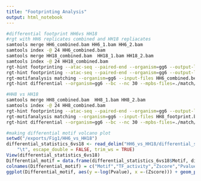 ```yaml
---
title: "Footprinting Analysis"
output: html_notebook
---
```



```bash
#differential footprint HH6vs HH18
#rgt with HH6 replicates combined and HH18 repliacates
samtools merge HH6_combined.bam HH6_1.bam HH6_2.bam 
samtools index -@ 24 HH6_combined.bam 
samtools merge HH18_combined.bam  HH18_1.bam HH18_2.bam
samtools index -@ 24 HH18_combined.bam 
rgt-hint footprinting --atac-seq --paired-end --organism=gg6 --output-location=./ --output-prefix=HH6_combined HH6_combined.bam all_ATAC_400bp_fixed.bed 
rgt-hint footprinting --atac-seq --paired-end --organism=gg6 --output-location=./ --output-prefix=HH18_combined HH18_combined.bam all_ATAC_400bp_fixed.bed 
rgt-motifanalysis matching --organism=gg6 --input-files HH6_combined.bed HH18_combined.bed
rgt-hint differential --organism=gg6 --bc --nc 30 --mpbs-files=./match/HH6_combined_mpbs.bed,./match/HH18_combined_mpbs.bed --reads-files=HH6_combined.bam,HH18_combined.bam --conditions=HH6_combined,HH18_combined --output-location=HH6_vs_HH18

#HH8 vs HH18
samtools merge HH8_combined.bam  HH8_1.bam HH8_2.bam
samtools index -@ 24 HH8_combined.bam
rgt-hint footprinting --atac-seq --paired-end --organism=gg6 --output-location=./ --output-prefix=HH8_footprint HH8_combined.bam all_ATAC_400bp_fixed.bed 
rgt-motifanalysis matching --organism=gg6 --input-files HH8_footprint.bed HH18_combined.bed
rgt-hint differential --organism=gg6 --bc --nc 30 --mpbs-files=./match/HH8_footprint_mpbs.bed,./match/HH18_combined_mpbs.bed --reads-files=HH8_combined.bam,HH18_combined.bam --conditions=HH8_combined,HH18_combined --output-location=HH8_vs_HH18

```

```r
#making differential motif volcano plot
setwd("/exports/Fig1/HH6_vs_HH18")
differential_statistics_6vs18 <- read_delim("HH6_vs_HH18/differential_statistics_6vs18.csv", 
    "\t", escape_double = FALSE, trim_ws = TRUE)
View(differential_statistics_6vs18)
Differential_motif = data.frame(differential_statistics_6vs18$Motif, differential_statistics_6vs18$TF_Activity, differential_statistics_6vs18$Z_score,differential_statistics_6vs18$P_values)
colnames(Differential_motif) = c("Motif","TF_activity","Zscore","Pvalue")
ggplot(Differential_motif, aes(y =-log(Pvalue), x =-(Zscore))) + geom_point() + ylim(0,15) +xlim(-5,5) +  geom_text(aes(label=ifelse(-Zscore>= 2.5,as.character(Motif),'')),hjust=0,vjust=0) + geom_text(aes(label=ifelse(Zscore>=2,as.character(Motif),'')),hjust=0,vjust=0) +theme_classic()

```



